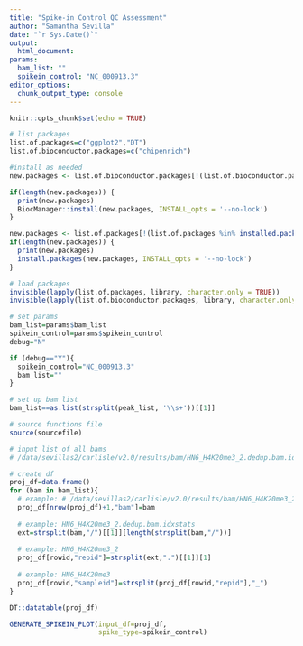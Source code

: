 ```yaml
---
title: "Spike-in Control QC Assessment"
author: "Samantha Sevilla"
date: "`r Sys.Date()`"
output:
  html_document:
params:
  bam_list: ""
  spikein_control: "NC_000913.3"
editor_options: 
  chunk_output_type: console
---
```


```r
knitr::opts_chunk$set(echo = TRUE)

# list packages
list.of.packages=c("ggplot2","DT")
list.of.bioconductor.packages=c("chipenrich")

#install as needed
new.packages <- list.of.bioconductor.packages[!(list.of.bioconductor.packages %in% installed.packages()[,"Package"])]

if(length(new.packages)) {
  print(new.packages)
  BiocManager::install(new.packages, INSTALL_opts = '--no-lock')
}

new.packages <- list.of.packages[!(list.of.packages %in% installed.packages()[,"Package"])]
if(length(new.packages)) {
  print(new.packages)
  install.packages(new.packages, INSTALL_opts = '--no-lock')
}

# load packages
invisible(lapply(list.of.packages, library, character.only = TRUE))
invisible(lapply(list.of.bioconductor.packages, library, character.only = TRUE))
```


```r
# set params
bam_list=params$bam_list
spikein_control=params$spikein_control
debug="N"

if (debug=="Y"){
  spikein_control="NC_000913.3"
  bam_list=""
}

# set up bam list
bam_list==as.list(strsplit(peak_list, '\\s+'))[[1]]

# source functions file
source(sourcefile)
```


```r
# input list of all bams
# /data/sevillas2/carlisle/v2.0/results/bam/HN6_H4K20me3_2.dedup.bam.idxstats

# create df
proj_df=data.frame()
for (bam in bam_list){
  # example: # /data/sevillas2/carlisle/v2.0/results/bam/HN6_H4K20me3_2.dedup.bam.idxstats
  proj_df[nrow(proj_df)+1,"bam"]=bam
  
  # example: HN6_H4K20me3_2.dedup.bam.idxstats
  ext=strsplit(bam,"/")[[1]][length(strsplit(bam,"/"))]
  
  # example: HN6_H4K20me3_2
  proj_df[rowid,"repid"]=strsplit(ext,".")[[1]][1]
  
  # example: HN6_H4K20me3
  proj_df[rowid,"sampleid"]=strsplit(proj_df[rowid,"repid"],"_")
}

DT::datatable(proj_df)
```

```r
GENERATE_SPIKEIN_PLOT(input_df=proj_df,
                      spike_type=spikein_control)
```

